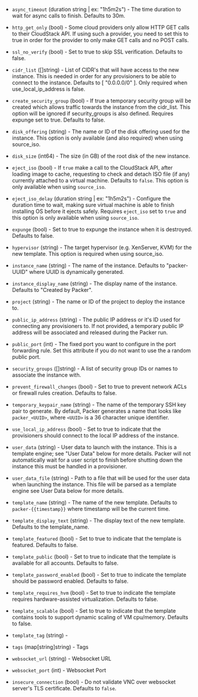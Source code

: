 <!-- Code generated from the comments of the Config struct in builder/cloudstack/config.go; DO NOT EDIT MANUALLY -->

- `async_timeout` (duration string | ex: "1h5m2s") - The time duration to wait for async calls to
  finish. Defaults to 30m.

- `http_get_only` (bool) - Some cloud providers only allow HTTP GET calls
  to their CloudStack API. If using such a provider, you need to set this to
  true in order for the provider to only make GET calls and no POST calls.

- `ssl_no_verify` (bool) - Set to true to skip SSL verification.
  Defaults to false.

- `cidr_list` ([]string) - List of CIDR's that will have access to the new
  instance. This is needed in order for any provisioners to be able to
  connect to the instance. Defaults to [ "0.0.0.0/0" ]. Only required when
  use_local_ip_address is false.

- `create_security_group` (bool) - If true a temporary security group
  will be created which allows traffic towards the instance from the
  cidr_list. This option will be ignored if security_groups is also
  defined. Requires expunge set to true. Defaults to false.

- `disk_offering` (string) - The name or ID of the disk offering used for the
  instance. This option is only available (and also required) when using
  source_iso.

- `disk_size` (int64) - The size (in GB) of the root disk of the new instance.

- `eject_iso` (bool) - If `true` make a call to the CloudStack API, after loading image to
  cache, requesting to check and detach ISO file (if any) currently
  attached to a virtual machine. Defaults to `false`. This option is only
  available when using `source_iso`.

- `eject_iso_delay` (duration string | ex: "1h5m2s") - Configure the duration time to wait, making sure virtual machine is able
  to finish installing OS before it ejects safely. Requires `eject_iso`
  set to `true` and this option is only available when using `source_iso`.

- `expunge` (bool) - Set to true to expunge the instance when it is
  destroyed. Defaults to false.

- `hypervisor` (string) - The target hypervisor (e.g. XenServer, KVM) for
  the new template. This option is required when using source_iso.

- `instance_name` (string) - The name of the instance. Defaults to
  "packer-UUID" where UUID is dynamically generated.

- `instance_display_name` (string) - The display name of the instance. Defaults to "Created by Packer".

- `project` (string) - The name or ID of the project to deploy the instance
  to.

- `public_ip_address` (string) - The public IP address or it's ID used for
  connecting any provisioners to. If not provided, a temporary public IP
  address will be associated and released during the Packer run.

- `public_port` (int) - The fixed port you want to configure in the port
  forwarding rule. Set this attribute if you do not want to use the a random
  public port.

- `security_groups` ([]string) - A list of security group IDs or
  names to associate the instance with.

- `prevent_firewall_changes` (bool) - Set to true to prevent network
  ACLs or firewall rules creation. Defaults to false.

- `temporary_keypair_name` (string) - The name of the temporary SSH key pair
  to generate. By default, Packer generates a name that looks like
  `packer_<UUID>`, where `<UUID>` is a 36 character unique identifier.

- `use_local_ip_address` (bool) - Set to true to indicate that the
  provisioners should connect to the local IP address of the instance.

- `user_data` (string) - User data to launch with the instance. This is a
  template engine; see "User Data" below for
  more details. Packer will not automatically wait for a user script to
  finish before shutting down the instance this must be handled in a
  provisioner.

- `user_data_file` (string) - Path to a file that will be used for the user
  data when launching the instance. This file will be parsed as a template
  engine see User Data below for more
  details.

- `template_name` (string) - The name of the new template. Defaults to
  `packer-{{timestamp}}` where timestamp will be the current time.

- `template_display_text` (string) - The display text of the new template.
  Defaults to the template_name.

- `template_featured` (bool) - Set to true to indicate that the template
  is featured. Defaults to false.

- `template_public` (bool) - Set to true to indicate that the template
  is available for all accounts. Defaults to false.

- `template_password_enabled` (bool) - Set to true to indicate the
  template should be password enabled. Defaults to false.

- `template_requires_hvm` (bool) - Set to true to indicate the template
  requires hardware-assisted virtualization. Defaults to false.

- `template_scalable` (bool) - Set to true to indicate that the template
  contains tools to support dynamic scaling of VM cpu/memory. Defaults to
  false.

- `template_tag` (string) - 

- `tags` (map[string]string) - Tags

- `websocket_url` (string) - Websocket URL

- `websocket_port` (int) - Websocket Port

- `insecure_connection` (bool) - Do not validate VNC over websocket server's TLS certificate. Defaults to `false`.

<!-- End of code generated from the comments of the Config struct in builder/cloudstack/config.go; -->
